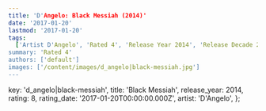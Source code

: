 ```yaml
---
title: 'D'Angelo: Black Messiah (2014)'
date: '2017-01-20'
lastmod: '2017-01-20'
tags:
  ['Artist D'Angelo', 'Rated 4', 'Release Year 2014', 'Release Decade 2010']
summary: 'Rated 4'
authors: ['default']
images: ['/content/images/d_angelo|black-messiah.jpg']
---
```


  key: 'd_angelo|black-messiah',
  title: 'Black Messiah',
  release_year: 2014,
  rating: 8,
  rating_date: '2017-01-20T00:00:00.000Z',
  artist: 'D'Angelo',
};

<MusicRating data={data} />
